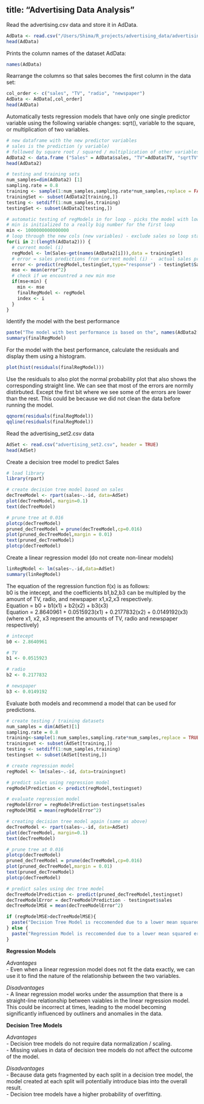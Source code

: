 title: "Advertising Data Analysis"
---
Read the advertising.csv data and store it in AdData.
```r
AdData <- read.csv("/Users/Shima/R_projects/advertising_data/advertising.csv", header = TRUE)
head(AdData)
```
Prints the column names of the dataset AdData:
```r
names(AdData)
```
Rearrange the columns so that sales becomes the first column in the data set:
```r
col_order <- c("sales", "TV", "radio", "newspaper")
AdData <- AdData[,col_order]
head(AdData)
```
Automatically tests regression models that have only one single predictor variable using the following variable changes: sqrt(), variable to the square, or multiplication of two variables.
```r
# new dataframe with the new predictor variables 
# sales is the prediction (y variable)
# followed by square root / squared / multiplication of other variables 
AdData2 <- data.frame ("Sales" = AdData$sales, "TV"=AdData$TV, "sqrtTV" = sqrt(AdData$TV), "TV^2"= (AdData$TV)^2, "TV*Radio" = (AdData$TV*AdData$radio),"TV*Paper" = (AdData$TV*AdData$newspaper), "Radio" = AdData$radio, "sqrtRadio" = sqrt(AdData$radio), "Radio^2" = (AdData$radio)^2, "Radio*Newspaper" = (AdData$radio * AdData$newspaper),  "Newspaper" = AdData$newspaper, "sqrtNewspaper" = sqrt(AdData$newspaper), "Newspaper^2" = (AdData$newspaper)^2)
head(AdData2)

# testing and training sets 
num_samples=dim(AdData2) [1]
sampling.rate = 0.8
training <- sample(1:num_samples,sampling.rate*num_samples,replace = FALSE)
trainingSet <- subset(AdData2[training,])
testing <- setdiff(1:num_samples,training)
testingSet <- subset(AdData2[testing,])

# automatic testing of regModels in for loop - picks the model with lowest mse
# min is initialized to a really big number for the first loop
min <- 1000000000000000
# loop through the new cols (new variables) - exclude sales so loop starts at 2 
for(i in 2:(length(AdData2))) {
  # current model (i)
  regModel <- lm(Sales~get(names(AdData2[i])),data = trainingSet)  
  # error = sales predictions from current model (i) -  actual sales predictions from testing set
  error <- predict(regModel,testingSet,type="response") - testingSet$Sales
  mse <- mean(error^2)
  # check if we encountred a new min mse
  if(mse<min) {
    min <- mse
    finalRegModel <- regModel
    index <- i 
  }
}
```
Identify the model with the best performance
```r
paste("The model with best performance is based on the", names(AdData2[index]), "column with a mean squared error of:", min)
summary(finalRegModel)
```
For the model with the best performance, calculate the residuals and display them using a histogram.
```r
plot(hist(residuals(finalRegModel)))
```
Use the residuals to also plot the normal probability plot that also shows the corresponding straight line. 
We can see that most of the errors are normlly distirbuted. Except the first bit where we see some of the errors are lower than the rest. This could be because we did not clean the data before running the model.
```r
qqnorm(residuals(finalRegModel))
qqline(residuals(finalRegModel))
```
Read the advertising_set2.csv data
```r
AdSet <- read.csv("advertising_set2.csv", header = TRUE)
head(AdSet)
```
Create a decision tree model to predict Sales
```r
# load library
library(rpart)

# create decision tree model based on sales 
decTreeModel <- rpart(sales~.-id, data=AdSet)
plot(decTreeModel, margin=0.1)
text(decTreeModel)

# prune tree at 0.016
plotcp(decTreeModel) 
pruned_decTreeModel = prune(decTreeModel,cp=0.016)
plot(pruned_decTreeModel,margin = 0.01)
text(pruned_decTreeModel)
plotcp(decTreeModel) 

```
Create a linear regression model (do not create non-linear models)
```r
linRegModel <- lm(sales~.-id,data=AdSet)
summary(linRegModel)
```
The equation of the regression function f(x) is as follows:   
b0 is the intecept, and the coefficients b1,b2,b3 can be multipled by the amount of TV, radio, and newspaper x1,x2,x3 respectively.  
Equation = b0 + b1(x1) + b2(x2) + b3(x3)  
Equation = 2.8640961 + 0.0515923(x1) + 0.2177832(x2) + 0.0149192(x3)  
(where x1, x2, x3 represent the amounts of TV, radio and newspaper respectively)
```r
# intecept
b0 <- 2.8640961

# TV
b1 <- 0.0515923

# radio
b2 <- 0.2177832

# newspaper
b3 <- 0.0149192

```
Evaluate both models and recommend a model that can be used for predictions.
```r
# create testing / training datasets
num_samples = dim(AdSet)[1]
sampling.rate = 0.8
training<-sample(1:num_samples,sampling.rate*num_samples,replace = TRUE)
trainingset <- subset(AdSet[training,])
testing <- setdiff(1:num_samples,training)
testingset <- subset(AdSet[testing,])

# create regression model 
regModel <- lm(sales~.-id, data=trainingset)

# predict sales using regression model
regModelPrediction <- predict(regModel,testingset)

# evaluate regression model
regModelError = regModelPrediction-testingset$sales
regModelMSE = mean(regModelError^2)

# creating decision tree model again (same as above)
decTreeModel <- rpart(sales~.-id, data=AdSet)
plot(decTreeModel, margin=0.1)
text(decTreeModel)

# prune tree at 0.016
plotcp(decTreeModel) 
pruned_decTreeModel = prune(decTreeModel,cp=0.016)
plot(pruned_decTreeModel,margin = 0.01)
text(pruned_decTreeModel)
plotcp(decTreeModel) 

# predict sales using dec tree model 
decTreeModelPrediction <- predict(pruned_decTreeModel,testingset)
decTreeModelError = decTreeModelPrediction - testingset$sales
decTreeModelMSE = mean(decTreeModelError^2)

if (regModelMSE>decTreeModelMSE){
  paste("Decision Tree Model is reccomended due to a lower mean squared error of", regModelMSE)
} else {
  paste("Regression Model is reccomended due to a lower mean squared error of", decTreeModelMSE )
}

```

**Regression Models**  
  
*Advantages*  
- Even when a linear regression model does not fit the data exactly, we can use it to find the nature of the relationship between the two variables.  
  
*Disadvantages*  
- A linear regression model works under the assumption that there is a straight-line relationship between vaiables in the linear regression model. This could be  incorrect at times, leading to the model becoming significantly influenced by outliners and anomalies in the data.  
  
**Decision Tree Models**  
  
*Advantages*  
- Decision tree models do not require data normalization / scaling.  
- Missing values in data of decision tree models do not affect the outcome of the model.  
  
*Disadvantages*  
- Because data gets fragmented by each split in a decision tree model, the model created at each split will potentially introduce bias into the overall result.  
- Decision tree models have a higher probability of overfitting.
